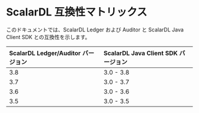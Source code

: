 # ScalarDL 互換性マトリックス


<TranslationBanner />

このドキュメントでは、ScalarDL Ledger および Auditor と ScalarDL Java Client SDK との互換性を示します。

|ScalarDL Ledger/Auditor バージョン   |ScalarDL Java Client SDK バージョン  |
| :-------------------------------- | :--------------------------------- |
| 3.8                               | 3.0 - 3.8                          |
| 3.7                               | 3.0 - 3.7                          |
| 3.6                               | 3.0 - 3.6                          |
| 3.5                               | 3.0 - 3.5                          |
